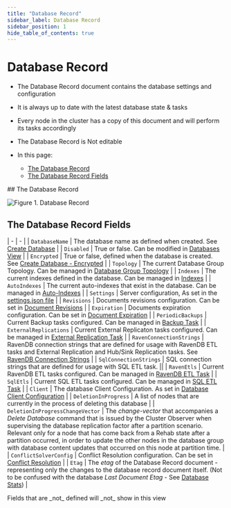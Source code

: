 ```yaml
---
title: "Database Record"
sidebar_label: Database Record
sidebar_position: 1
hide_table_of_contents: true
---
```



# Database Record
<Admonition type="note" title="Note">

* The Database Record document contains the database settings and configuration 

* It is always up to date with the latest database state & tasks

* Every node in the cluster has a copy of this document and will perform its tasks accordingly

* The Database Record is Not editable

* In this page:  
  * [The Database Record](../../../studio/database/settings/database-record.mdx#the-database-record)  
  * [The Database Record Fields](../../../studio/database/settings/database-record.mdx#the-database-record-fields)  
</Admonition>
## The Database Record

![Figure 1. Database Record](./assets/database-record-1.png)



## The Database Record Fields

| - | - |
| `DatabaseName` | The database name as defined when created. 
 See [Create Database](../../../studio/database/create-new-database/general-flow.mdx) |
| `Disabled` | True or false. 
 Can be modified in [Databases View](../../../studio/database/databases-list-view.mdx#database-actions) |
| `Encrypted` | True or false, defined when the database is created. 
 See [Create Database - Encrypted](../../../studio/database/create-new-database/encrypted.mdx) |
| `Topology` | The current Database Group Topology. 
 Can be managed in [Database Group Topology](../../../studio/database/settings/manage-database-group.mdx) |
| `Indexes` | The current indexes defined in the database. 
 Can be managed in [Indexes](../../../studio/database/indexes/indexes-list-view.mdx) |
| `AutoIndexes` | The current auto-indexes that exist in the database. 
 Can be managed in [Auto-Indexes](../../../studio/database/indexes/indexes-list-view.mdx) |
| `Settings` | Server configuration, 
 As set in the [settings.json file](../../../server/configuration/configuration-options.mdx) |
| `Revisions` | Documents revisions configuration. 
 Can be set in [Document Revisions](../../../document-extensions/revisions/overview.mdx) |
| `Expiration` | Documents expiration configuration. 
 Can be set in [Document Expiration](../../../studio/database/settings/document-expiration.mdx) |
| `PeriodicBackups` | Current Backup tasks configured. 
 Can be managed in [Backup Task](../../../studio/database/tasks/backup-task.mdx) |
| `ExternalReplications` | Current External Replicaton tasks configured. 
Can be managed in [External Replication Task](../../../studio/database/tasks/ongoing-tasks/external-replication-task.mdx) |
| `RavenConnectionStrings` | RavenDB connection strings that are defined for usage with RavenDB ETL tasks and External Replication and Hub/Sink Replication tasks. 
 See [RavenDB Connection Strings](../../../client-api/operations/maintenance/connection-strings/add-connection-string.mdx) |
| `SqlConnectionStrings` | SQL connection strings that are defined for usage with SQL ETL task. ||
| `RavenEtls` | Current RavenDB ETL tasks configured. 
 Can be managed in [RavenDB ETL Task](../../../studio/database/tasks/ongoing-tasks/ravendb-etl-task.mdx) |
| `SqlEtls` | Current SQL ETL tasks configured. 
 Can be managed in [SQL ETL Task](../../../server/ongoing-tasks/etl/sql.mdx) |
| `Client` | The database Client Configuration. 
 As set in [Database Client Configuration](../../../studio/database/settings/client-configuration-per-database.mdx) |
| `DeletionInProgress` | A list of nodes that are currently in the process of deleting this database |
| `DeletionInProgressChangeVector` | The _change-vector_ that accompanies a _Delete Database_ command that is issued by the Cluster Observer when supervising the database replication factor after a partition scenario. 
 Relevant only for a node that has come back from a Rehab state after a partition occurred, in order to update the other nodes in the database group with database content updates that occurred on this node at partition time. |
| `ConflictSolverConfig` | Conflict Resolution configuration. 
 Can be set in [Conflict Resolution](../../../studio/database/settings/conflict-resolution.mdx) |
| `Etag` | The _etag_ of the Database Record document - representing only the changes to the database record document itself. 
 (Not to be confused with the database _Last Document Etag_ - 
 See [Database Stats](../../../studio/database/databases-list-view.mdx#database-stats)) |

<Admonition type="note" title="Note">
Fields that are _not_ defined will _not_ show in this view
</Admonition>

